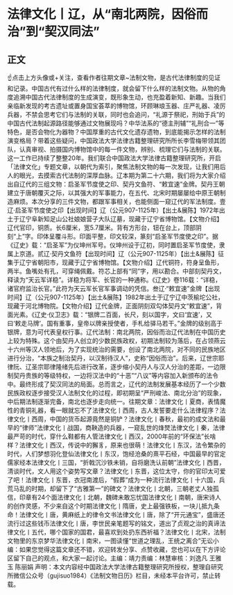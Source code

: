 # 法律文化丨辽，从“南北两院，因俗而治”到“契汉同法”
## 正文
☝点击上方头像或+关注，查看作者往期文章~法制文物，是古代法律制度的见证和记录。中国古代有过什么样的法律制度，就会留下什么样的法制文物。从物的角度追溯中国古代法律制度的生成演变，既形象生动，也充盈着新知、新趣。当我们亲临新发现的考古遗址或置身国宝荟萃的博物馆，环顾琳琅玉器、庄严礼器、凌厉兵器，不禁会思考它们与法制的关联，同时也会追问，“礼源于祭祀，刑始于兵”的中国古代法制起源路径能够通过文物展现吗？中华法系的“德主刑辅”“礼刑合一”等特色，是否会物化为器物？中国厚重的古代文化遗存遗物，到底能揭示怎样的法制演变格局？带着这些疑问，中国政法大学法律古籍整理研究所所长李雪梅带领其团队，认真审视、拍摄国内博物馆中的每一件文物，辨别、梳理它们与法制的关联。这一工作已持续了整整20年。我们联合中国政法大学法律古籍整理研究所，开启「法律文化」专题文章，以朝代为索引，聚焦法制文物的每一次发现，让我们用后人的眼光，去摸索古代法制的深厚血脉。辽本期为第二十六期，我们将为大家介绍出自辽代的三组文物：启圣军节度使之印、契丹文鱼符、“敕宜速”金牌。契丹王朝建立于唐朝覆灭之际，以其强大的军事能力，在五代、北宋时期屡屡给中原王朝制造麻烦。本次分享的三件文物，都跟军事相关，也能侧面一窥辽代的军法制度。壹辽·启圣军节度使之印【出现时间】辽（公元907-1125年）【出土&展陈】1972年出土于辽宁阜新知足山公社娘娘营子大队辽墓，现藏于辽宁省博物馆。【文物介绍】辽代官印，铜质。长6厘米，宽5.7厘米。背有方形台，钮在台上，顶部阴刻“上”字。印体呈覆斗形。印面平整，印文较深，篆刻“启圣军节度使之印”。据《辽史》载：“启圣军”为仪坤州军号。仪坤州设于辽初，同时置启圣军节度使，隶属上京道。贰辽·契丹文鱼符【出现时间】辽（公元907-1125年）【出土&展陈】征集于辽宁省朝阳市，现藏于辽宁省博物馆。【文物介绍】辽代铜符，符身呈鱼形，两半。鱼嘴处有孔，可穿绳佩戴。符芯上部有“同”字，用以勘合。中部刻契丹文，释读为“天云军详稳”。详稳为将军、长官的一种通称。《辽史》卷116载：“详稳，诸官府监治长官。”此符为天云军长官军事调动的凭信。叁辽·“敕宜速”金牌【出现时间】辽（公元907-1125年）【出土&展陈】1982年出土于辽宁辽中茨榆坨公社，现藏于河北博物院。【文物介绍】辽代金牌，正面阴刻双勾体契丹文“敕宜速”，背面光素。《辽史·仪卫志》载：“银牌二百面，长尺，刻以国字，文曰‘宜速’，又曰‘敕走马牌’。国有重事，皇帝以牌亲授使者，手札给驿马若干。”金牌的级别高于银牌，意为可代表皇权行事。辽代法制：南北两院，因俗而治辽代法制在中国历史上较为特殊。这个由契丹人创立的少数民族政权，初期法制较为落后，在占领燕云十六州等汉人领地后，为了实现统治的需要，创设了南北两院，对不同的民族地区进行分治，“本族之制治契丹，以汉制待汉人”，史称“因俗而治”。后来，辽世宗耶律阮、辽圣宗耶律隆绪先后进行改革，逐步缩小契丹人与汉人分治的差距，一边限制契丹贵族的等级特权，一边将汉法中的“十恶”“八议”等内容加入新颁布的法令中。最终形成了契汉同法的局面。总而言之，辽代的法制发展基本经历了一个少数民族政权逐步接受汉人法制文化的过程，即初期呈“严刑峻法、南北分治”的现象，中后期法制逐渐完备，南北也逐步走向统一。往期文章：法律文化丨夏商，表情魔性的青铜礼器，看一眼就忘不了法律文化丨西周，古人发誓要走什么法律程序？法律文化丨西周，中国的货币起源竟然是铜铲？法律文化丨春秋，最初的成文法和最早的“律师”法律文化丨战国，商鞅造的兵器，一窥乱世的烽燹法律文化丨秦，法律最严苛的时代，穿什么鞋都有人管法律文化丨西汉，2000年前的“环保法”长啥样？法律文化丨西汉，传说中的獬豸，原来也很萌！法律文化丨东汉，法令繁杂的时代，人们梦想羽化登仙法律文化丨东汉，饱经沧桑的熹平石经，中国最早的官定儒家经本法律文化丨三国，“折戟沉沙铁未销，自将磨洗认前朝”法律文化丨西晋，清谈时代，文人用这个姿势写文章？法律文化丨东晋，这位太守，你的官印太可爱了吧！法律文化丨东晋，衣冠南渡后，“假葬”成为一种流行法律文化丨十六国，兵荒马乱的时期，却留下了“古雅第一”的碑文？​法律文化丨北朝，三朝老丈人独孤信，印章有24个面法律文化丨北朝，魏碑未敢忘忧国法律文化丨南朝，唐宋诗人的创作灵感，不少来自这个时期法律文化丨隋唐，史上最强铁板，一块儿抵九条命！法律文化丨唐，黄麻纸上的律令文书法律文化丨唐，除了“开元通宝”，盛唐还流行过这些钱币法律文化丨唐，李世民亲笔题写的铭文，道出了贞观之治的真谛法律文化丨五代，哪个国家的国君，最喜欢到处扔东西祈福？法律文化丨北宋，法制文物里的东京梦华法律文化丨南宋，一图读懂“世道之理乱，王统之离合”无讼小编：如果您觉得这篇文章还不错，欢迎转发分享、点赞收藏，您也可以在下方评论区留下自己的观点，和大家一起讨论。主编：靖力责编：林慧审核：刘逸凡 王雅玉 陈丽娟 声明：本文内容经中国政法大学法律古籍整理研究所授权，整理自研究所微信公众号（gujisuo1984）《法制文物日历》栏目，未经本平台许可，禁止转载。